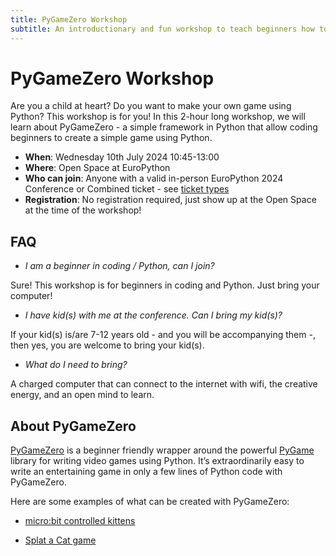 ```yaml
---
title: PyGameZero Workshop
subtitle: An introductionary and fun workshop to teach beginners how to use Python to create games.
---
```


# PyGameZero Workshop
Are you a child at heart? Do you want to make your own game using Python? This workshop is for you! In this 2-hour long workshop, we will learn about PyGameZero - a simple framework in Python that allow coding beginners to create a simple game using Python.

- **When**: Wednesday 10th July 2024 10:45-13:00
- **Where**: Open Space at EuroPython
- **Who can join**: Anyone with a valid in-person EuroPython 2024 Conference or Combined ticket - see [ticket types](https://ep2024.europython.eu/tickets#ticket-types)
- **Registration**: No registration required, just show up at the Open Space at the time of the workshop!

## FAQ

- *I am a beginner in coding / Python, can I join?*

Sure! This workshop is for beginners in coding and Python. Just bring your computer!

- *I have kid(s) with me at the conference. Can I bring my kid(s)?*

If your kid(s) is/are 7-12 years old  - and you will be accompanying them -, then yes, you are welcome to bring your kid(s).

- *What do I need to bring?*

A charged computer that can connect to the internet with wifi, the creative energy, and an open mind to learn.

## About PyGameZero

[PyGameZero](https://pygame-zero.readthedocs.io/en/stable/) is a beginner friendly wrapper around the powerful [PyGame](http://pygame.org/) library for writing video games using Python. It’s extraordinarily easy to write an entertaining game in only a few lines of Python code with PyGameZero.

Here are some examples of what can be created with PyGameZero:

 - [micro:bit controlled kittens](https://www.youtube.com/watch?v=m4inYf3cShU)

- [Splat a Cat game](https://www.youtube.com/watch?v=SljLglsL_PI)
